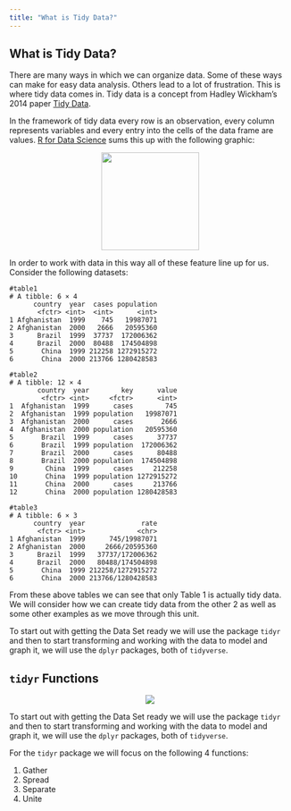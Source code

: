 ```yaml
---
title: "What is Tidy Data?"
---
```


<div id="what-is-tidy-data" class="section level1">
<h1>What is Tidy Data?</h1>
<p>There are many ways in which we can organize data. Some of these ways can make for easy data analysis. Others lead to a lot of frustration. This is where tidy data comes in. Tidy data is a concept from Hadley Wickham’s 2014 paper <a href="https://vita.had.co.nz/papers/tidy-data.pdf">Tidy Data</a>.</p>
<p>In the framework of tidy data every row is an observation, every column represents variables and every entry into the cells of the data frame are values. <a href="http://r4ds.had.co.nz/tidy-data.html#fig:tidy-structure">R for Data Science</a> sums this up with the following graphic:</p>

<center>
<img src="{{site.baseurl}}/img/tidy-1.png" style="height:175px">
</center>

<p>In order to work with data in this way all of these feature line up for us. Consider the following datasets:</p>
<pre><code>#table1
# A tibble: 6 × 4
      country  year  cases population
       &lt;fctr&gt; &lt;int&gt;  &lt;int&gt;      &lt;int&gt;
1 Afghanistan  1999    745   19987071
2 Afghanistan  2000   2666   20595360
3      Brazil  1999  37737  172006362
4      Brazil  2000  80488  174504898
5       China  1999 212258 1272915272
6       China  2000 213766 1280428583</code></pre>
<pre><code>#table2
# A tibble: 12 × 4
       country  year        key      value
        &lt;fctr&gt; &lt;int&gt;     &lt;fctr&gt;      &lt;int&gt;
1  Afghanistan  1999      cases        745
2  Afghanistan  1999 population   19987071
3  Afghanistan  2000      cases       2666
4  Afghanistan  2000 population   20595360
5       Brazil  1999      cases      37737
6       Brazil  1999 population  172006362
7       Brazil  2000      cases      80488
8       Brazil  2000 population  174504898
9        China  1999      cases     212258
10       China  1999 population 1272915272
11       China  2000      cases     213766
12       China  2000 population 1280428583</code></pre>
<pre><code>#table3
# A tibble: 6 × 3
      country  year              rate
       &lt;fctr&gt; &lt;int&gt;             &lt;chr&gt;
1 Afghanistan  1999      745/19987071
2 Afghanistan  2000     2666/20595360
3      Brazil  1999   37737/172006362
4      Brazil  2000   80488/174504898
5       China  1999 212258/1272915272
6       China  2000 213766/1280428583</code></pre>
<p>From these above tables we can see that only Table 1 is actually tidy data. We will consider how we can create tidy data from the other 2 as well as some other examples as we move through this unit.</p>


<p>To start out with getting the Data Set ready we will use the package `tidyr` and then to start transforming and working with the data to model and graph it, we will use the `dplyr` packages, both of `tidyverse`. </p>
</div>


<h2><code>tidyr</code> Functions</h2>
<center>
<img src="{{site.baseurl}}/img/tidy-all.png" >
</center>
<p>To start out with getting the Data Set ready we will use the package <code>tidyr</code> and then to start transforming and working with the data to model and graph it, we will use the <code>dplyr</code> packages, both of <code>tidyverse</code>.</p>
<p>For the <code>tidyr</code> package we will focus on the following 4 functions:</p>
<ol style="list-style-type: decimal">
<li>Gather</li>
<li>Spread</li>
<li>Separate</li>
<li>Unite</li>
</ol>


</div>

<script>

// add bootstrap table styles to pandoc tables
function bootstrapStylePandocTables() {
  $('tr.header').parent('thead').parent('table').addClass('table table-condensed');
}
$(document).ready(function () {
  bootstrapStylePandocTables();
});


</script>

<!-- dynamically load mathjax for compatibility with self-contained -->
<script>
  (function () {
    var script = document.createElement("script");
    script.type = "text/javascript";
    script.src  = "https://cdn.mathjax.org/mathjax/latest/MathJax.js?config=TeX-AMS-MML_HTMLorMML";
    document.getElementsByTagName("head")[0].appendChild(script);
  })();
</script>
